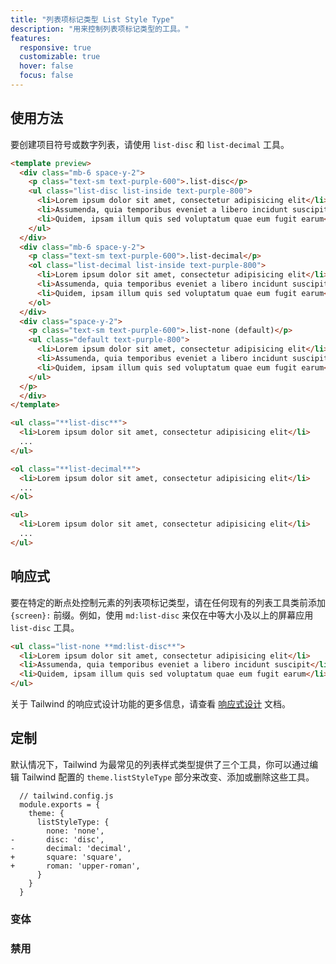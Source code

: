 ```yaml
---
title: "列表项标记类型 List Style Type"
description: "用来控制列表项标记类型的工具。"
features:
  responsive: true
  customizable: true
  hover: false
  focus: false
---
```




<!-- ## Usage -->
## 使用方法

<!-- To create bulleted or numeric lists, use the `list-disc` and `list-decimal` utilities. -->
要创建项目符号或数字列表，请使用 `list-disc` 和 `list-decimal` 工具。

```html purple
<template preview>
  <div class="mb-6 space-y-2">
    <p class="text-sm text-purple-600">.list-disc</p>
    <ul class="list-disc list-inside text-purple-800">
      <li>Lorem ipsum dolor sit amet, consectetur adipisicing elit</li>
      <li>Assumenda, quia temporibus eveniet a libero incidunt suscipit</li>
      <li>Quidem, ipsam illum quis sed voluptatum quae eum fugit earum</li>
    </ul>
  </div>
  <div class="mb-6 space-y-2">
    <p class="text-sm text-purple-600">.list-decimal</p>
    <ol class="list-decimal list-inside text-purple-800">
      <li>Lorem ipsum dolor sit amet, consectetur adipisicing elit</li>
      <li>Assumenda, quia temporibus eveniet a libero incidunt suscipit</li>
      <li>Quidem, ipsam illum quis sed voluptatum quae eum fugit earum</li>
    </ol>
  </div>
  <div class="space-y-2">
    <p class="text-sm text-purple-600">.list-none (default)</p>
    <ul class="default text-purple-800">
      <li>Lorem ipsum dolor sit amet, consectetur adipisicing elit</li>
      <li>Assumenda, quia temporibus eveniet a libero incidunt suscipit</li>
      <li>Quidem, ipsam illum quis sed voluptatum quae eum fugit earum</li>
    </ul>
  </p>
  </div>
</template>

<ul class="**list-disc**">
  <li>Lorem ipsum dolor sit amet, consectetur adipisicing elit</li>
  ...
</ul>

<ol class="**list-decimal**">
  <li>Lorem ipsum dolor sit amet, consectetur adipisicing elit</li>
  ...
</ol>

<ul>
  <li>Lorem ipsum dolor sit amet, consectetur adipisicing elit</li>
  ...
</ul>
```

<!-- ## Responsive -->
## 响应式

<!-- To control the list style type of a list element at a specific breakpoint, add a `{screen}:` prefix to any existing list utility. For example, use `.md:list-disc` to apply the `list-disc` utility at only medium screen sizes and above. -->
要在特定的断点处控制元素的列表项标记类型，请在任何现有的列表工具类前添加 `{screen}:` 前缀。例如，使用 `md:list-disc` 来仅在中等大小及以上的屏幕应用 `list-disc` 工具。

```html
<ul class="list-none **md:list-disc**">
  <li>Lorem ipsum dolor sit amet, consectetur adipisicing elit</li>
  <li>Assumenda, quia temporibus eveniet a libero incidunt suscipit</li>
  <li>Quidem, ipsam illum quis sed voluptatum quae eum fugit earum</li>
</ul>
```

<!-- For more information about Tailwind's responsive design features, check out the [Responsive Design](/docs/responsive-design) documentation. -->
关于 Tailwind 的响应式设计功能的更多信息，请查看 [响应式设计](/docs/responsive-design) 文档。

<!-- ## Customizing -->
## 定制

<!-- By default Tailwind provides three utilities for the most common list style types. You change, add, or remove these by editing the `theme.listStyleType` section of your Tailwind config. -->
默认情况下，Tailwind 为最常见的列表样式类型提供了三个工具，你可以通过编辑 Tailwind 配置的 `theme.listStyleType` 部分来改变、添加或删除这些工具。

```diff-js
  // tailwind.config.js
  module.exports = {
    theme: {
      listStyleType: {
        none: 'none',
-       disc: 'disc',
-       decimal: 'decimal',
+       square: 'square',
+       roman: 'upper-roman',
      }
    }
  }
```

<!-- ### Variants -->
### 变体

<Variants plugin="listStyleType" />

<!-- ### Disabling -->
### 禁用

<Disabling plugin="listStyleType" />
